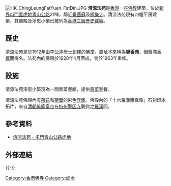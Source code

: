 [[File:HK_ChingLeungFatYuen_FatDin.JPG|thumb]]
'''清涼法苑'''是[[香港|香港]]一座[[佛教|佛教]]建築，位於[[新界|新界]][[屯門區|屯門區]][[虎地|虎地]][[青山公路|青山公路]]21咪，鄰近[[疊茵庭|疊茵庭]]及[[極樂寺|極樂寺]]。清涼法苑現有四幢平房建築，其佛殿及淨恩小築已被列為[[香港三級歷史建築|香港三級歷史建築]]。

==歷史==
清涼法苑是於1912年由李公達居士創建的佛堂，原址本來稱為'''樨香苑'''，因種滿[[香樨|香樨]]而得名。法苑內的佛殿於1928年4月落成，曾於1963年重修。

==設施==
清涼法苑淨恩小築現為一間素菜餐館，提供[[齋菜|齋菜]]套餐。

清涼法苑佛殿內有[[荷花|荷花]]和[[荷葉|荷葉]]的彩色[[浮雕|浮雕]]。佛殿內的「十六羅漢應真像」石刻印本拓片，來自[[清朝|清朝]][[乾隆皇帝|乾隆皇帝]]在[[杭州|杭州]][[聖因寺|聖因寺]]觀賞之[[羅漢|羅漢]]圖。

==參考資料==
*[http://www.hkinnovation.com/bighongkong/chingleungnunnery/ 清涼法苑 - 屯門青山公路虎地] {{Wayback|url=http://www.hkinnovation.com/bighongkong/chingleungnunnery/ |date=20091029165112 }}

==外部連結==
{{commonscat-inline|Ching Leung Fat Yuen}}

{{-}}
{{香港三級歷史建築}}

[[Category:香港佛寺|Category:香港佛寺]]
[[Category:虎地|Category:虎地]]